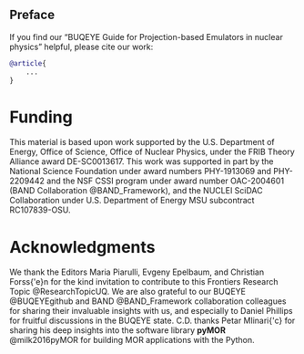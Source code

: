 
::: {.content-hidden when-format="pdf"}
# Preface {.unnumbered}

If you find our "BUQEYE Guide for Projection-based Emulators in nuclear physics" helpful, please cite our work:
```bibtex
@article{
    ...
}
```
:::

# Funding {.unnumbered}
This material is based upon work supported by the U.S. Department of Energy, Office of Science, Office of Nuclear Physics, under the FRIB Theory Alliance award DE-SC0013617.
This work was supported in part by the National Science Foundation under award numbers PHY-1913069 and PHY-2209442 and the NSF CSSI program under award
number OAC-2004601 (BAND Collaboration @BAND_Framework), and the NUCLEI SciDAC Collaboration under U.S. Department of Energy MSU subcontract RC107839-OSU.


# Acknowledgments {.unnumbered}
We thank the Editors Maria Piarulli, Evgeny Epelbaum, and Christian Forss{\'e}n for the kind invitation to contribute to this Frontiers Research Topic @ResearchTopicUQ.
We are also grateful to our BUQEYE @BUQEYEgithub and BAND @BAND_Framework collaboration colleagues for sharing their invaluable insights with us, and especially to Daniel Phillips for fruitful discussions in the BUQEYE state.
C.D. thanks Petar Mlinari{\'c} for sharing his deep insights into the software library **pyMOR** @milk2016pyMOR for building MOR applications with the Python.
